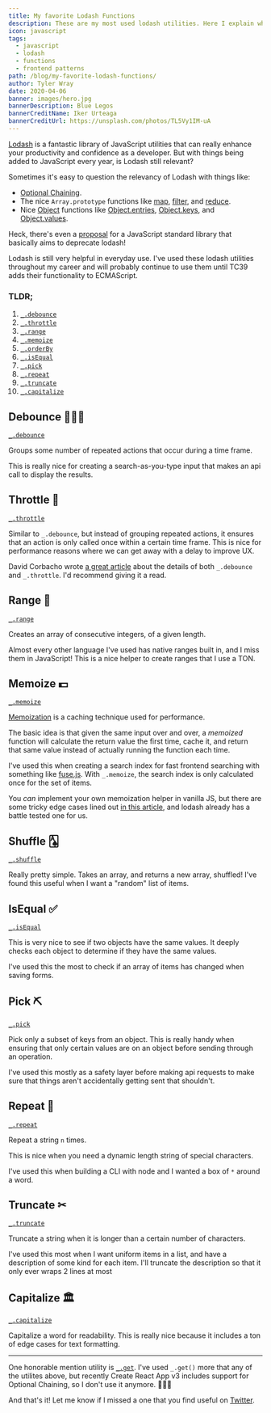 ```yaml
---
title: My favorite Lodash Functions
description: These are my most used lodash utilities. Here I explain what they are, why they're useful, and if you should use them too.
icon: javascript
tags:
  - javascript
  - lodash
  - functions
  - frontend patterns
path: /blog/my-favorite-lodash-functions/
author: Tyler Wray
date: 2020-04-06
banner: images/hero.jpg
bannerDescription: Blue Legos
bannerCreditName: Iker Urteaga
bannerCreditUrl: https://unsplash.com/photos/TL5Vy1IM-uA
---
```


[Lodash](https://lodash.com) is a fantastic library of JavaScript utilities that can really enhance your productivity and confidence as a developer. But with things being added to JavaScript every year, is Lodash still relevant?

Sometimes it's easy to question the relevancy of Lodash with things like:

- [Optional Chaining](https://developer.mozilla.org/en-US/docs/Web/JavaScript/Reference/Operators/Optional_chaining).
- The nice `Array.prototype` functions like [map](https://developer.mozilla.org/en-US/docs/Web/JavaScript/Reference/Global_Objects/Array/map), [filter](https://developer.mozilla.org/en-US/docs/Web/JavaScript/Reference/Global_Objects/Array/filter), and [reduce](https://developer.mozilla.org/en-US/docs/Web/JavaScript/Reference/Global_Objects/Array/reduce).
- Nice [Object](https://developer.mozilla.org/en-US/docs/Web/JavaScript/Reference/Global_Objects/Object) functions like [Object.entries](https://developer.mozilla.org/en-US/docs/Web/JavaScript/Reference/Global_Objects/Object/entries), [Object.keys](https://developer.mozilla.org/en-US/docs/Web/JavaScript/Reference/Global_Objects/Object/keys), and [Object.values](https://developer.mozilla.org/en-US/docs/Web/JavaScript/Reference/Global_Objects/Object/values).

Heck, there's even a [proposal](https://github.com/tc39/proposal-javascript-standard-library) for a JavaScript standard library that basically aims to deprecate lodash!

Lodash is still very helpful in everyday use. I've used these lodash utilities throughout my career and will probably continue to use them until TC39 adds their functionality to ECMAScript.

### TLDR;

1. [`_.debounce`](https://lodash.com/docs#debounce)
1. [`_.throttle`](https://lodash.com/docs#throttle)
1. [`_.range`](https://lodash.com/docs#range)
1. [`_.memoize`](https://lodash.com/docs#memoize)
1. [`_.orderBy`](https://lodash.com/docs#orderBy)
1. [`_.isEqual`](https://lodash.com/docs#isEqual)
1. [`_.pick`](https://lodash.com/docs#pick)
1. [`_.repeat`](https://lodash.com/docs#repeat)
1. [`_.truncate`](https://lodash.com/docs#truncate)
1. [`_.capitalize`](https://lodash.com/docs#capitalize)

## Debounce ⛹🏻‍♂️

[`_.debounce`](https://lodash.com/docs#debounce)

Groups some number of repeated actions that occur during a time frame.

This is really nice for creating a search-as-you-type input that makes an api call to display the results.

## Throttle 🚙

[`_.throttle`](https://lodash.com/docs#throttle)

Similar to `_.debounce`, but instead of grouping repeated actions, it ensures that an action is only called once within a certain time frame. This is nice for performance reasons where we can get away with a delay to improve UX.

David Corbacho wrote [a great article](https://css-tricks.com/debouncing-throttling-explained-examples/) about the details of both `_.debounce` and `_.throttle`. I'd recommend giving it a read.

## Range 🚜

[`_.range`](https://lodash.com/docs#range)

Creates an array of consecutive integers, of a given length.

Almost every other language I've used has native ranges built in, and I miss them in JavaScript! This is a nice helper to create ranges that I use a TON.

## Memoize 💵

[`_.memoize`](https://lodash.com/docs#memoize)

[Memoization](https://en.wikipedia.org/wiki/Memoization) is a caching technique used for performance.

The basic idea is that given the same input over and over, a _memoized_ function will calculate the return value the first time, cache it, and return that same value instead of actually running the function each time.

I've used this when creating a search index for fast frontend searching with something like [fuse.js](https://fusejs.io/). With `_.memoize`, the search index is only calculated once for the set of items.

You _can_ implement your own memoization helper in vanilla JS, but there are some tricky edge cases lined out [in this article](https://www.sitepoint.com/implementing-memoization-in-javascript/), and lodash already has a battle tested one for us.

## Shuffle 🂡

[`_.shuffle`](https://lodash.com/docs#shuffle)

Really pretty simple. Takes an array, and returns a new array, shuffled! I've found this useful when I want a "random" list of items.

## IsEqual ✅

[`_.isEqual`](https://lodash.com/docs#isEqual)

This is very nice to see if two objects have the same values. It deeply checks each object to determine if they have the same values.

I've used this the most to check if an array of items has changed when saving forms.

## Pick ⛏

[`_.pick`](https://lodash.com/docs#pick)

Pick only a subset of keys from an object. This is really handy when ensuring that only certain values are on an object before sending through an operation.

I've used this mostly as a safety layer before making api requests to make sure that things aren't accidentally getting sent that shouldn't.

## Repeat 🔁

[`_.repeat`](https://lodash.com/docs#repeat)

Repeat a string `n` times.

This is nice when you need a dynamic length string of special characters.

I've used this when building a CLI with node and I wanted a box of `*` around a word.

## Truncate ✂

[`_.truncate`](https://lodash.com/docs#truncate)

Truncate a string when it is longer than a certain number of characters.

I've used this most when I want uniform items in a list, and have a description of some kind for each item. I'll truncate the description so that it only ever wraps 2 lines at most

## Capitalize 🏛

[`_.capitalize`](https://lodash.com/docs#capitalize)

Capitalize a word for readability. This is really nice because it includes a ton of edge cases for text formatting.

---

One honorable mention utility is [`_.get`](https://lodash.com/docs#get). I've used `_.get()` more that any of the utilites above, but recently
Create React App v3 includes support for Optional Chaining, so I don't use it anymore. 🤷🏻‍♂️

And that's it! Let me know if I missed a one that you find useful on [Twitter](https://twitter.com/wray_tw).
